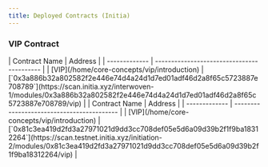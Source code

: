 ```yaml
---
title: Deployed Contracts (Initia)
---
```


### VIP Contract

<Tabs>
  <Tab title="Mainnet (interwoven-1)">
    | Contract Name | Address                                    |
    | ------------- | ------------------------------------------ |
    | [VIP](/home/core-concepts/vip/introduction) | [`0x3a886b32a802582f2e446e74d4a24d1d7ed01adf46d2a8f65c5723887e708789`](https://scan.initia.xyz/interwoven-1/modules/0x3a886b32a802582f2e446e74d4a24d1d7ed01adf46d2a8f65c5723887e708789/vip) |
  </Tab>
  <Tab title="Testnet (initiation-2)">
    | Contract Name | Address                                    |
    | ------------- | ------------------------------------------ |
    | [VIP](/home/core-concepts/vip/introduction) | [`0x81c3ea419d2fd3a27971021d9dd3cc708def05e5d6a09d39b2f1f9ba18312264`](https://scan.testnet.initia.xyz/initiation-2/modules/0x81c3ea419d2fd3a27971021d9dd3cc708def05e5d6a09d39b2f1f9ba18312264/vip) |
  </Tab>
</Tabs>